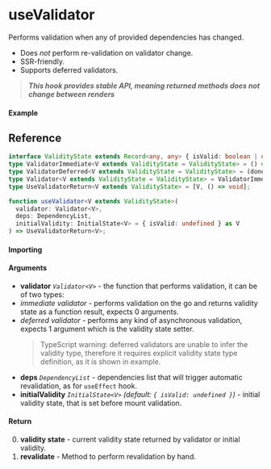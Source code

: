 # useValidator

Performs validation when any of provided dependencies has changed.

- Does _not_ perform re-validation on validator change.
- SSR-friendly.
- Supports deferred validators.

> **_This hook provides stable API, meaning returned methods does not change between renders_**

#### Example

## Reference

```ts
interface ValidityState extends Record<any, any> { isValid: boolean | undefined; }
type ValidatorImmediate<V extends ValidityState = ValidityState> = () => V;
type ValidatorDeferred<V extends ValidityState = ValidityState> = (done: Dispatch<NextState<V>>) => any;
type Validator<V extends ValidityState = ValidityState> = ValidatorImmediate<V> | ValidatorDeferred<V>;
type UseValidatorReturn<V extends ValidityState> = [V, () => void];

function useValidator<V extends ValidityState>(
  validator: Validator<V>,
  deps: DependencyList,
  initialValidity: InitialState<V> = { isValid: undefined } as V
) => UseValidatorReturn<V>;
```

#### Importing

#### Arguments

- **validator** _`Validator<V>`_ - the function that performs validation, it can be of two types:
- _immediate validator_ - performs validation on the go and returns validity state as a function
  result, expects 0 arguments.
- _deferred validator_ - performs any kind of asynchronous validation, expects 1 argument which is
  the validity state setter.
  > TypeScript warning: deferred validators are unable to infer the validity type, therefore it
  > requires explicit validity state type definition, as it is shown in example.
- **deps** _`DependencyList`_ - dependencies list that will trigger automatic revalidation, as for
  `useEffect` hook.
- **initialValidity** _`InitialState<V>`_ _(default: `{ isValid: undefined }`)_ - initial validity
  state, that is set before mount validation.

#### Return

0. **validity state** - current validity state returned by validator or initial validity.
1. **revalidate** - Method to perform revalidation by hand.

